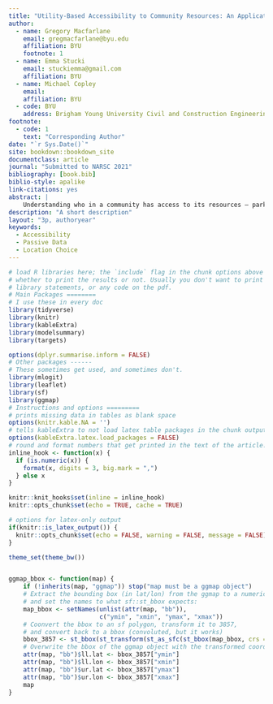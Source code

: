 ```yaml
---
title: "Utility-Based Accessibility to Community Resources: An Application of Location-Based Services Data"
author:
  - name: Gregory Macfarlane
    email: gregmacfarlane@byu.edu
    affiliation: BYU
    footnote: 1
  - name: Emma Stucki
    email: stuckiemma@gmail.com 
    affiliation: BYU
  - name: Michael Copley
    email: 
    affiliation: BYU
  - code: BYU
    address: Brigham Young University Civil and Construction Engineering Department, 430 Engineering Building, Provo, Utah 84602
footnote:
  - code: 1
    text: "Corresponding Author"
date: "`r Sys.Date()`"
site: bookdown::bookdown_site
documentclass: article
journal: "Submitted to NARSC 2021"
bibliography: [book.bib]
biblio-style: apalike
link-citations: yes
abstract: |
    Understanding who in a community has access to its resources – parks, libraries, grocery stores, etc. – has profound equity implications, but typical methods to understand access to these resources are limited. Travel time buffers require researchers to assert mode of access as well as an arbitrary distance threshold; further, these methods do not distinguish between destination quality attributes in an effective way. In this research, we present a methodology to develop utility-based accessibility measures for parks, libraries, and grocery stores in Utah County, Utah. The method relies on passive location-based services data to model destination choice to these community resources; the destination choice model utility functions in turn allow us to develop a picture of regional access that is sensitive to: the quality and size of the destination resource; continuous (non-binary) travel impedance by multiple modes; and the sociodemographic attributes of the traveler. We then use this measure to explore equity in access to the specified community resources across income level and minority status in Utah County.
description: "A short description"
layout: "3p, authoryear"
keywords:
  - Accessibility
  - Passive Data
  - Location Choice
---
```


```r
# load R libraries here; the `include` flag in the chunk options above tells
# whether to print the results or not. Usually you don't want to print the
# library statements, or any code on the pdf.
# Main Packages ========
# I use these in every doc
library(tidyverse)
library(knitr)
library(kableExtra)
library(modelsummary)
library(targets)

options(dplyr.summarise.inform = FALSE)
# Other packages ------
# These sometimes get used, and sometimes don't.
library(mlogit)
library(leaflet)
library(sf)
library(ggmap)
# Instructions and options =========
# prints missing data in tables as blank space
options(knitr.kable.NA = '') 
# tells kableExtra to not load latex table packages in the chunk output
options(kableExtra.latex.load_packages = FALSE) 
# round and format numbers that get printed in the text of the article.
inline_hook <- function(x) {
  if (is.numeric(x)) {
    format(x, digits = 3, big.mark = ",")
  } else x
}

knitr::knit_hooks$set(inline = inline_hook)
knitr::opts_chunk$set(echo = TRUE, cache = TRUE)

# options for latex-only output
if(knitr::is_latex_output()) {
  knitr::opts_chunk$set(echo = FALSE, warning = FALSE, message = FALSE)
} 

theme_set(theme_bw())


ggmap_bbox <- function(map) {
    if (!inherits(map, "ggmap")) stop("map must be a ggmap object")
    # Extract the bounding box (in lat/lon) from the ggmap to a numeric vector,
    # and set the names to what sf::st_bbox expects:
    map_bbox <- setNames(unlist(attr(map, "bb")),
                         c("ymin", "xmin", "ymax", "xmax"))
    # Coonvert the bbox to an sf polygon, transform it to 3857,
    # and convert back to a bbox (convoluted, but it works)
    bbox_3857 <- st_bbox(st_transform(st_as_sfc(st_bbox(map_bbox, crs = 4326)), 3857))
    # Overwrite the bbox of the ggmap object with the transformed coordinates
    attr(map, "bb")$ll.lat <- bbox_3857["ymin"]
    attr(map, "bb")$ll.lon <- bbox_3857["xmin"]
    attr(map, "bb")$ur.lat <- bbox_3857["ymax"]
    attr(map, "bb")$ur.lon <- bbox_3857["xmax"]
    map
}
```
